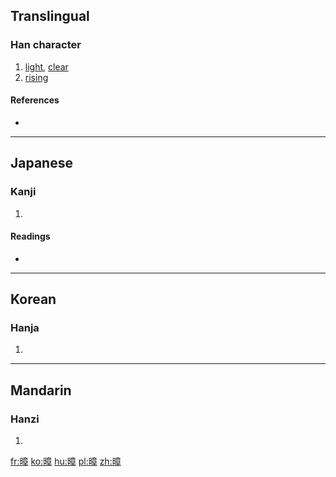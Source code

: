 ==Translingual==

===Han character===
{{Han char|rn=72|rad=日|as=11|sn=15|four=6004<sub>6</sub>|canj=日卜廿十 (AYTJ)|ids=⿰[[日]][[章]]}}

# [[light]], [[clear]]
# [[rising]]

====References====
* {{Han ref|kx=0499.260|dkj=14133|dj=0868.320|hdz=21534.160|uh=66B2|ud=26290|bh=E5C6|bd=58822}}

----

==Japanese==

===Kanji===
{{ja-kanji|grade=|rs=日11}}

# {{defn|lang=ja|sort=日11}}

====Readings====
* {{ja-readings|on=[[しょう]] (shō)|kun=}}

----

==Korean==

===Hanja===
{{ko-hanja|hangeul=장|eumhun=|rv=jang|mr=chang|y=cang}}

# {{defn|lang=ko|sort=日11}}

----

==Mandarin==

===Hanzi===
{{cmn-hanzi|pin=[[zhāng]] ([[zhang1]])|wg=chang<sup>1</sup>}}

# {{defn|lang=cmn|sort=日11}}

[[fr:暲]]
[[ko:暲]]
[[hu:暲]]
[[pl:暲]]
[[zh:暲]]
